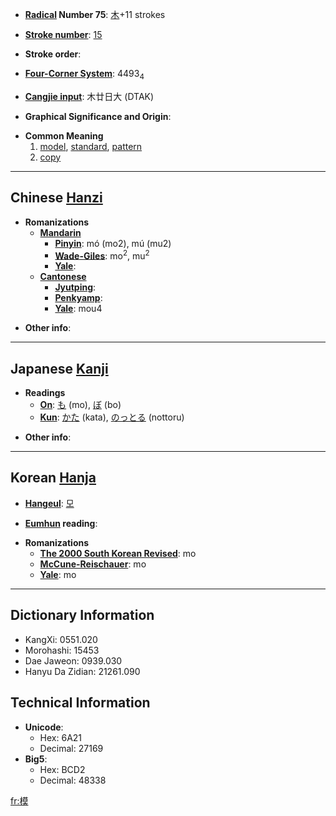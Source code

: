 * '''[[Wiktionary:Chinese radical index| Radical]] Number 75''': [[Wiktionary:Chinese radical index 木|木]]+11 strokes

* '''[[Wiktionary:Chinese total strokes index|Stroke number]]''': [[Wiktionary:Chinese total strokes index 15|15]]

* '''Stroke order''': 

* '''[[Wiktionary:Chinese four corner index|Four-Corner System]]''': 4493<sub>4</sub>

* '''[[Wiktionary:Chinese Cangjie index|Cangjie input]]''': 木廿日大 (DTAK)

* '''Graphical Significance and Origin''': 

* '''Common Meaning'''
*#[[model]], [[standard]], [[pattern]]
*# [[copy]]

----

== Chinese [[Hanzi]] ==

* '''Romanizations'''
** '''[[Mandarin]]'''
*** '''[[Pinyin]]''': mó (mo2), mú (mu2)
*** '''[[Wade-Giles]]''': mo<sup>2</sup>, mu<sup>2</sup>
*** '''[[Yale]]''': 
** '''[[Cantonese]]'''
*** '''[[Jyutping]]''':
*** '''[[Penkyamp]]''': 
*** '''[[Yale]]''': mou4

* '''Other info''': 

----

== Japanese [[Kanji]] ==

* '''Readings'''
** '''[[On]]''': [[も]] (mo), [[ぼ]] (bo)
** '''[[Kun]]''': [[かた]] (kata), [[のっとる]] (nottoru)

* '''Other info''':  

----

== Korean [[Hanja]] ==

* '''[[Hangeul]]''': [[모]]

* '''[[Eumhun]] reading''': 

* '''Romanizations'''
** '''[[The 2000 South Korean Revised Romanization|The 2000 South Korean Revised]]''': mo
** '''[[McCune-Reischauer]]''': mo
** '''[[Yale]]''': mo

----

== Dictionary Information ==

* KangXi: 0551.020
* Morohashi: 15453
* Dae Jaweon: 0939.030
* Hanyu Da Zidian: 21261.090

== Technical Information ==

* '''Unicode''':
** Hex: 6A21
** Decimal: 27169
* '''Big5''':
** Hex: BCD2
** Decimal: 48338

[[fr:模]]